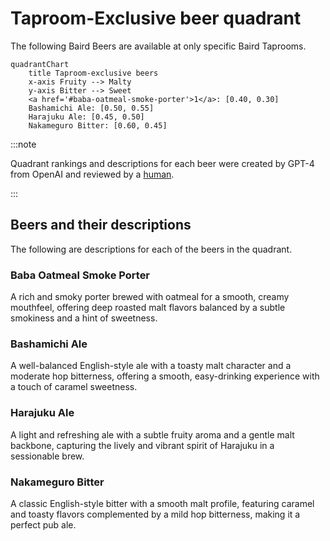 # Taproom-Exclusive beer quadrant

The following Baird Beers are available at only specific Baird Taprooms.

```mermaid
quadrantChart
    title Taproom-exclusive beers
    x-axis Fruity --> Malty
    y-axis Bitter --> Sweet
    <a href='#baba-oatmeal-smoke-porter'>1</a>: [0.40, 0.30]
    Bashamichi Ale: [0.50, 0.55]
    Harajuku Ale: [0.45, 0.50]
    Nakameguro Bitter: [0.60, 0.45]
```

:::note

Quadrant rankings and descriptions for each beer were created by GPT-4 from OpenAI and reviewed by a [human](https://github.com/josh-wong).

:::

## Beers and their descriptions

The following are descriptions for each of the beers in the quadrant.

### Baba Oatmeal Smoke Porter

A rich and smoky porter brewed with oatmeal for a smooth, creamy mouthfeel, offering deep roasted malt flavors balanced by a subtle smokiness and a hint of sweetness.

### Bashamichi Ale

A well-balanced English-style ale with a toasty malt character and a moderate hop bitterness, offering a smooth, easy-drinking experience with a touch of caramel sweetness.

### Harajuku Ale

A light and refreshing ale with a subtle fruity aroma and a gentle malt backbone, capturing the lively and vibrant spirit of Harajuku in a sessionable brew.

### Nakameguro Bitter

A classic English-style bitter with a smooth malt profile, featuring caramel and toasty flavors complemented by a mild hop bitterness, making it a perfect pub ale.
